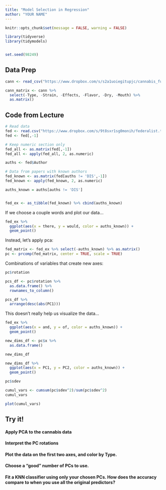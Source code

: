 ```yaml
---
title: "Model Selection in Regression"
author: "YOUR NAME"
---
```


```r
knitr::opts_chunk$set(message = FALSE, warning = FALSE)

library(tidyverse)
library(tidymodels)


set.seed(98249)
```

## Data Prep

```r
cann <- read_csv("https://www.dropbox.com/s/s2a1uoiegitupjc/cannabis_full.csv?dl=1")

cann_matrix <- cann %>%
  select(-Type, -Strain, -Effects, -Flavor, -Dry, -Mouth) %>%
  as.matrix()
```

## Code from Lecture

```r
# Read data
fed <- read.csv("https://www.dropbox.com/s/9t8sxr1sg0monih/federalist.txt?dl=1")
fed <- fed[,-1]

# Keep numeric section only
fed_all <- as.matrix(fed[,-1])
fed_all <- apply(fed_all, 2, as.numeric)

auths <- fed$Author

# Data from papers with known authors
fed_known <- as.matrix(fed[auths != 'DIS',-1])
fed_known <- apply(fed_known, 2, as.numeric)

auths_known = auths[auths != 'DIS']


fed_ex <- as_tibble(fed_known) %>% cbind(auths_known)
```

If we choose a couple words and plot our data...

```r
fed_ex %>%
  ggplot(aes(x = there, y = would, color = auths_known)) +
  geom_point()
```


Instead, let's apply pca:

```r
fed_matrix <- fed_ex %>% select(-auths_known) %>% as.matrix()
pc <- prcomp(fed_matrix, center = TRUE, scale = TRUE)
```


Combinations of variables that create new axes:

```r
pc$rotation
```


```r
pcs_df <- pc$rotation %>%
  as.data.frame() %>%
  rownames_to_column() 

pcs_df %>%
  arrange(desc(abs(PC1)))
```

This doesn't really help us visualize the data...

```r
fed_ex %>%
  ggplot(aes(x = and, y = of, color = auths_known)) +
  geom_point()
```


```r
new_dims_df <- pc$x %>%
  as.data.frame()

new_dims_df
```

```r
new_dims_df %>%
  ggplot(aes(x = PC1, y = PC2, color = auths_known)) +
  geom_point()
```


```r
pc$sdev
```

```r
cumul_vars <- cumsum(pc$sdev^2)/sum(pc$sdev^2)
cumul_vars
```


```r
plot(cumul_vars)
```


## Try it!

#### Apply PCA to the cannabis data
#### Interpret the PC rotations
#### Plot the data on the first two axes, and color by Type.
#### Choose a "good" number of PCs to use.
#### Fit a KNN classifier using only your chosen PCs.  How does the accuracy compare to when you use all the original predictors?

